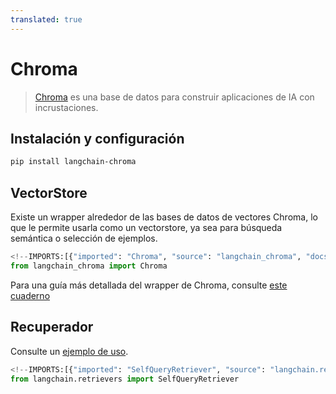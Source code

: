 ```yaml
---
translated: true
---
```


# Chroma

>[Chroma](https://docs.trychroma.com/getting-started) es una base de datos para construir aplicaciones de IA con incrustaciones.

## Instalación y configuración

```bash
pip install langchain-chroma
```

## VectorStore

Existe un wrapper alrededor de las bases de datos de vectores Chroma, lo que le permite usarla como un vectorstore,
ya sea para búsqueda semántica o selección de ejemplos.

```python
<!--IMPORTS:[{"imported": "Chroma", "source": "langchain_chroma", "docs": "https://api.python.langchain.com/en/latest/vectorstores/langchain_chroma.vectorstores.Chroma.html", "title": "Chroma"}]-->
from langchain_chroma import Chroma
```

Para una guía más detallada del wrapper de Chroma, consulte [este cuaderno](/docs/integrations/vectorstores/chroma)

## Recuperador

Consulte un [ejemplo de uso](/docs/integrations/retrievers/self_query/chroma_self_query).

```python
<!--IMPORTS:[{"imported": "SelfQueryRetriever", "source": "langchain.retrievers", "docs": "https://api.python.langchain.com/en/latest/retrievers/langchain.retrievers.self_query.base.SelfQueryRetriever.html", "title": "Chroma"}]-->
from langchain.retrievers import SelfQueryRetriever
```
